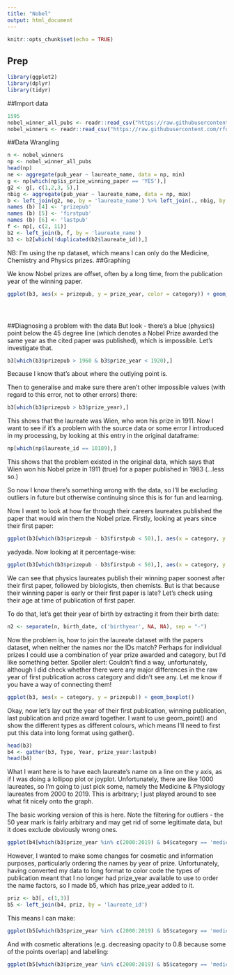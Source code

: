 ```yaml
---
title: "Nobel"
output: html_document
---
```


```r
knitr::opts_chunk$set(echo = TRUE)
```

## Prep

```r
library(ggplot2)
library(dplyr)
library(tidyr)
```

##Import data
```r
1595
nobel_winner_all_pubs <- readr::read_csv("https://raw.githubusercontent.com/rfordatascience/tidytuesday/master/data/2019/2019-05-14/nobel_winner_all_pubs.csv")
nobel_winners <- readr::read_csv("https://raw.githubusercontent.com/rfordatascience/tidytuesday/master/data/2019/2019-05-14/nobel_winners.csv")
```

##Data Wrangling
```r
n <- nobel_winners
np <- nobel_winner_all_pubs
head(np)
ne <- aggregate(pub_year ~ laureate_name, data = np, min)
g <- np[which(np$is_prize_winning_paper == 'YES'),]
g2 <- g[, c(1,2,3, 5),]
nbig <- aggregate(pub_year ~ laureate_name, data = np, max)
b <- left_join(g2, ne, by = 'laureate_name') %>% left_join(., nbig, by = 'laureate_name')
names (b) [4] <- 'prizepub'
names (b) [5] <- 'firstpub'
names (b) [6] <- 'lastpub'
f <- np[, c(2, 11)]
b2 <- left_join(b, f, by = 'laureate_name')
b3 <- b2[which(!duplicated(b2$laureate_id)),]
```

NB: I'm using the np dataset, which means I can only do the Medicine, Chemistry and Physics prizes.
##Graphing

We know Nobel prizes are offset, often by a long time, from the publication year of the winning paper. 
```r

ggplot(b3, aes(x = prizepub, y = prize_year, color = category)) + geom_point() + coord_cartesian(xlim = c(1880, 2020), ylim = c(1880, 2020)) + geom_abline(slope = 1, intercept = 0) + ggtitle('Delay in Nobel Prizes') + xlab('Publication Year of Winning Paper') + ylab('Year Prize Awarded')





```


##Diagnosing a problem with the data
But look - there's a blue (physics) point below the 45 degree line (which denotes a Nobel Prize awarded the same year as the cited paper was published), which is impossible. Let's investigate that.

```r
b3[which(b3$prizepub > 1960 & b3$prize_year < 1920),]

```
Because I know that's about where the outlying point is.

Then to generalise and make sure there aren't other impossible values (with regard to this error, not to other errors) there: 
```r
b3[which(b3$prizepub > b3$prize_year),]
```
This shows that the laureate was Wien, who won his prize in 1911. Now I want to see if it's a problem with the source data or some error I introduced in my processing, by looking at this entry in the original dataframe: 
```r
np[which(np$laureate_id == 10189),]
```

This shows that the problem existed in the original data, which says that Wien won his Nobel prize in 1911 (true) for a paper published in 1983 (...less so.)

So now I know there's something wrong with the data, so I'll be excluding outliers in future but otherwise continuing since this is for fun and learning.

Now I want to look at how far through their careers laureates published the paper that would win them the Nobel prize. Firstly, looking at years since their first paper: 

```r
ggplot(b3[which(b3$prizepub - b3$firstpub < 50),], aes(x = category, y = prizepub - firstpub, fill = category)) + geom_boxplot() + ylab('Years Between First Publication and Winning Publication') + xlab('Category') + labs(subtitle = 'In physics, Nobel laureates hit their stride soon after first publication.') + ggtitle('Incubation Period of the Lesser Spotted Nobel Laureate') + coord_flip() + theme(legend.position = 'none') + theme_classic()
```

yadyada. Now looking at it percentage-wise:
```r
ggplot(b3[which(b3$prizepub - b3$firstpub < 50),], aes(x = category, y = (prizepub - firstpub)/(lastpub - firstpub), fill = category)) + geom_boxplot() + ylab('Winning paper publication date as fraction of time from first to last paper') + xlab('Category') + labs(subtitle = 'In physics, Nobel laureates hit their stride soon after first publication.') + ggtitle("How far through a laureate's career is their winning paper published?") + coord_flip()  + theme_classic() + theme(legend.position = 'none')
```

We can see that physics laureates publish their winning paper soonest after their first paper, followed by biologists, then chemists. But is that because their winning paper is early or their first paper is late? Let's check using their age at time of publication of first paper. 

To do that, let's get their year of birth by extracting it from their birth date:
```r
n2 <- separate(n, birth_date, c('birthyear', NA, NA), sep = "-") 
```
Now the problem is, how to join the laureate dataset with the papers dataset, when neither the names nor the IDs match? Perhaps for individual prizes I could use a combination of year prize awarded and category, but I'd like something better. Spoiler alert: Couldn't find a way, unfortunately, although I did check whether there were any major differences in the raw year of first publication across category and didn't see any. Let me know if you have a way of connecting them! 
```r
ggplot(b3, aes(x = category, y = prizepub)) + geom_boxplot()
```
Okay, now let's lay out the year of their first publication, winning publication, last publication and prize award together. I want to use geom_point() and show the different types as different colours, which means I'll need to first put this data into long format using gather().
```r
head(b3)
b4 <- gather(b3, Type, Year, prize_year:lastpub)
head(b4)
```

What I want here is to have each laureate's name on a line on the y axis, as if I was doing a lollipop plot or joyplot. Unfortunately, there are like 1000 laureates, so I'm going to just pick some, namely the Medicine & Physiology laureates from 2000 to 2019. This is arbitrary; I just played around to see what fit nicely onto the graph.

The basic working version of this is here. Note the filtering for outliers - the 50 year mark is fairly arbitrary and may get rid of some legitimate data, but it does exclude obviously wrong ones.
```r
ggplot(b4[which(b3$prize_year %in% c(2000:2019) & b4$category == 'medicine' & b3$prizepub - b3$firstpub < 50),], aes(x = Year, y = laureate_name, color = Type, size = 2)) + geom_point()
```

However, I wanted to make some changes for cosmetic and information purposes, particularly ordering the names by year of prize. Unfortunately, having converted my data to long format to color code the types of publication meant that I no longer had prize_year available to use to order the name factors, so I made b5, which has prize_year added to it. 
```r
priz <- b3[, c(1,3)]
b5 <- left_join(b4, priz, by = 'laureate_id')
```
This means I can make:
```r
ggplot(b5[which(b3$prize_year %in% c(2000:2019) & b5$category == 'medicine' & b3$prizepub - b3$firstpub < 50),], aes(x = Year, y = reorder(laureate_name, prize_year), color = Type)) + geom_point() 
```


And with cosmetic alterations (e.g. decreasing opacity to 0.8 because some of the points overlap) and labelling:
```r
ggplot(b5[which(b3$prize_year %in% c(2000:2019) & b5$category == 'medicine' & b3$prizepub - b3$firstpub < 50),], aes(x = Year, y = reorder(laureate_name, prize_year), color = Type, size = 2, alpha = .8)) + geom_point() + guides(size = FALSE, alpha = FALSE) + ylab('Laureate name') + ggtitle('Milestones in Nobel Laureate Publications')
```




